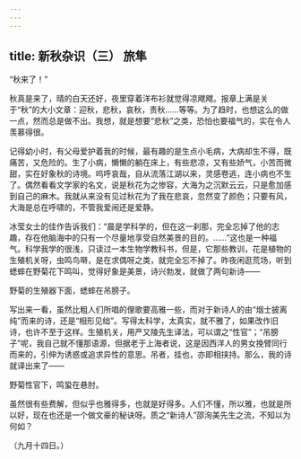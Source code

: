 ```yaml
---
---
---
```

title: 新秋杂识（三） 旅隼
---



“秋来了！”

秋真是来了，晴的白天还好，夜里穿着洋布衫就觉得凉飕飕。报章上满是关于“秋”的大小文章：迎秋，悲秋，哀秋，责秋……等等。为了趋时，也想这么的做一点，然而总是做不出。我想，就是想要“悲秋”之类，恐怕也要福气的，实在令人羡慕得很。

记得幼小时，有父母爱护着我的时候，最有趣的是生点小毛病，大病却生不得，既痛苦，又危险的。生了小病，懒懒的躺在床上，有些悲凉，又有些娇气，小苦而微甜，实在好象秋的诗境。呜呼哀哉，自从流落江湖以来，灵感卷逃，连小病也不生了。偶然看看文学家的名文，说是秋花为之惨容，大海为之沉默云云，只是愈加感到自己的麻木。我就从来没有见过秋花为了我在悲哀，忽然变了颜色；只要有风，大海是总在呼啸的，不管我爱闹还是爱静。

冰莹女士的佳作告诉我们：“晨是学科学的，但在这一刹那，完全忘掉了他的志趣，存在他脑海中的只有一个尽量地享受自然美景的目的。……”这也是一种福气。科学我学的很浅，只读过一本生物学教科书，但是，它那些教训，花是植物的生殖机关呀，虫鸣鸟啭，是在求偶呀之类，就完全忘不掉了。昨夜闲逛荒场，听到蟋蟀在野菊花下鸣叫，觉得好象是美景，诗兴勃发，就做了两句新诗——

野菊的生殖器下面，蟋蟀在吊膀子。

写出来一看，虽然比粗人们所唱的俚歌要高雅一些，而对于新诗人的由“烟士披离纯”而来的诗，还是“相形见绌”。写得太科学，太真实，就不雅了，如果改作旧诗，也许不至于这样。生殖机关，用严又陵先生译法，可以谓之“性官”；“吊膀子”呢，我自己就不懂那语源，但据老于上海者说，这是因西洋人的男女挽臂同行而来的，引伸为诱惑或追求异性的意思。吊者，挂也，亦即相挟持。那么，我的诗就译出来了——

野菊性官下，鸣蛩在悬肘。

虽然很有些费解，但似乎也雅得多，也就是好得多。人们不懂，所以雅，也就是所以好，现在也还是一个做文豪的秘诀呀。质之“新诗人”邵洵美先生之流，不知以为何如？

（九月十四日。）